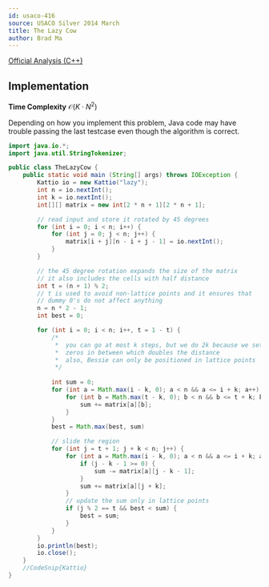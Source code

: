---
id: usaco-416
source: USACO Silver 2014 March
title: The Lazy Cow
author: Brad Ma
---

[Official Analysis (C++)](http://www.usaco.org/current/data/sol_lazy_silver.html)

## Implementation

**Time Complexity** $\mathcal{O}(K \cdot N ^ 2)$

<LanguageSection>
  
<JavaSection>
  
<Warning>
Depending on how you implement this problem, Java code may have trouble 
passing the last testcase even though the algorithm is correct.
</Warning>
  
```java
import java.io.*;
import java.util.StringTokenizer;

public class TheLazyCow {
	public static void main (String[] args) throws IOException {
		Kattio io = new Kattio("lazy");
		int n = io.nextInt();
		int k = io.nextInt();
		int[][] matrix = new int[2 * n + 1][2 * n + 1];

		// read input and store it rotated by 45 degrees
		for (int i = 0; i < n; i++) {
			for (int j = 0; j < n; j++) {
				matrix[i + j][n - i + j - 1] = io.nextInt();
			}
		}

		// the 45 degree rotation expands the size of the matrix
		// it also includes the cells with half distance
		int t = (n + 1) % 2;  
		// t is used to avoid non-lattice points and it ensures that 
		// dummy 0's do not affect anything
		n = n * 2 - 1;
		int best = 0;

		for (int i = 0; i < n; i++, t = 1 - t) {
			/*  
			 *  you can go at most k steps, but we do 2k because we set 
			 *  zeros in between which doubles the distance
			 *  also, Bessie can only be positioned in lattice points
			 */
				      
			int sum = 0;
			for (int a = Math.max(i - k, 0); a < n && a <= i + k; a++) {
				for (int b = Math.max(t - k, 0); b < n && b <= t + k; b++) {
					sum += matrix[a][b];
				}
			}
			best = Math.max(best, sum)

			// slide the region
			for (int j = t + 1; j + k < n; j++) {
				for (int a = Math.max(i - k, 0); a < n && a <= i + k; a++) {
					if (j - k - 1 >= 0) {
						sum -= matrix[a][j - k - 1];
					}
					sum += matrix[a][j + k];
				}
				// update the sum only in lattice points
				if (j % 2 == t && best < sum) {
					best = sum;
				}
			}
		}
		io.println(best);
		io.close();
	}
 	//CodeSnip{Kattio}
}
```
  
</JavaSection>
  
</LanguageSection>
